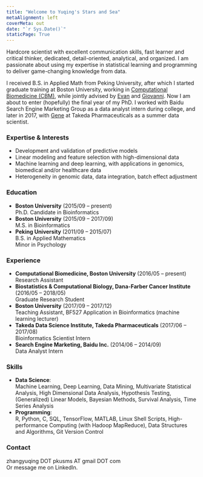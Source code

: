```yaml
---
title: "Welcome to Yuqing's Stars and Sea"
metaAlignment: left
coverMeta: out
date: "`r Sys.Date()`"
staticPage: True
---
```


Hardcore scientist with excellent communication skills, fast learner and critical thinker, dedicated, detail-oriented, analytical, and organized. I am passionate about using my expertise in statistical learning and programming to deliver game-changing knowledge from data. 

I received B.S. in Applied Math from Peking University, after which I started graduate training at Boston University, working in [Computational Biomedicine (CBM)](http://www.bumc.bu.edu/compbiomed/), while jointly advised by [Evan](https://www.linkedin.com/in/w-evan-johnson-a234837a/) and [Giovanni](https://www.hsph.harvard.edu/giovanni-parmigiani/). Now I am about to enter (hopefully) the final year of my PhD. I worked with Baidu Search Engine Marketing Group as a data analyst intern during college, and later in 2017, with [Gene](https://www.linkedin.com/in/hyunjin-gene-shin-6456253/) at Takeda Pharmaceuticals as a summer data scientist. <!-- My work mainly involves 1) evaluating statistical learning models in genomic studies, especially in the presence of batch or study effects, and 2) developing mathematical models to address unwanted variation in integrating genomic data. -->


### Expertise & Interests

* Development and validation of predictive models 
* Linear modeling and feature selection with high-dimensional data
* Machine learning and deep learning, with applications in genomics, biomedical and/or healthcare data 
* Heterogeneity in genomic data, data integration, batch effect adjustment


### Education

* **Boston University** (2015/09 -- present)   
Ph.D. Candidate in Bioinformatics 
* **Boston University** (2015/09 -- 2017/09)    
M.S. in Bioinformatics
* **Peking University** (2011/09 -- 2015/07)    
B.S. in Applied Mathematics      
Minor in Psychology


### Experience

* **Computational Biomedicine, Boston University** (2016/05 -- present)  
Research Assistant
* **Biostatistics & Computational Biology, Dana-Farber Cancer Institute** (2016/05 -- 2018/05)  
Graduate Research Student
* **Boston University** (2017/09 -- 2017/12)  
Teaching Assistant, BF527 Application in Bioinformatics (machine learning lecturer)
* **Takeda Data Science Institute, Takeda Pharmaceuticals** (2017/06 -- 2017/08)      
Bioinformatics Scientist Intern
* **Search Engine Marketing, Baidu Inc.** (2014/06 -- 2014/09)    
Data Analyst Intern 


### Skills

* **Data Science**:  
Machine Learning, Deep Learning, Data Mining, Multivariate Statistical Analysis, High
Dimensional Data Analysis, Hypothesis Testing, (Generalized) Linear Models, Bayesian Methods, Survival
Analysis, Time Series Analysis 
* **Programming**:  
R, Python, C, SQL, TensorFlow, MATLAB, Linux Shell Scripts, High-performance
Computing (with Hadoop MapReduce), Data Structures and Algorithms, Git Version Control


###  Contact
zhangyuqing DOT pkusms AT gmail DOT com  
Or message me on LinkedIn.

